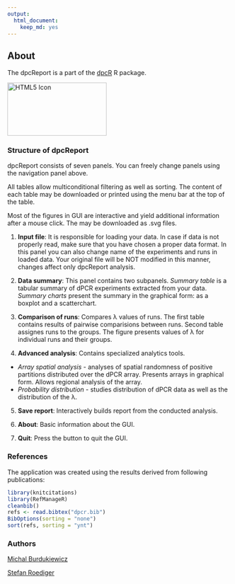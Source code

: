 ```yaml
---
output: 
  html_document: 
    keep_md: yes
---
```

## About

The dpcReport is a part of the [dpcR](http://cran.r-project.org/web/packages/dpcR/index.html) R package.

<img src="dpcR_logo.png" alt="HTML5 Icon" style="width:224px;height:120px">

### Structure of dpcReport

dpcReport consists of seven panels. You can freely change panels using the navigation panel above.  

All tables allow multiconditional filtering as well as sorting. The content of each table may be downloaded or printed using the menu bar at the top of the table.  

Most of the figures in GUI are interactive and yield additional information after a mouse click. The may be downloaded as .svg files.

1. **Input file**: It is responsible for loading your data. In case if data is not properly read, make sure that you have chosen a proper data format. In this panel you can also change name of the experiments and runs in loaded data. Your original file will be NOT modified in this manner, changes affect only dpcReport analysis.    

2. **Data summary**: This panel contains two subpanels. *Summary table* is a tabular summary of dPCR experiments extracted from your data. *Summary charts* present the summary in the graphical form: as a boxplot and a scatterchart.   

3. **Comparison of runs**: Compares &lambda; values of runs. The first table contains results of pairwise comparisions between runs. Second table assignes runs to the groups. The figure presents values of &lambda; for individual runs and their groups.    

4. **Advanced analysis**: Contains specialized analytics tools.  
  + *Array spatial analysis* - analyses of spatial randomness of positive partitions distributed over the dPCR array. Presents arrays in graphical form. Allows regional analysis of the array.    
  + *Probability distribution* - studies distribution of dPCR data as well as the distribution of the &lambda;.    

5. **Save report**: Interactively builds report from the conducted analysis.    

6. **About**: Basic information about the GUI.    

7. **Quit**: Press the button to quit the GUI.

### References

The application was created using the results derived from following publications: 

```r
library(knitcitations)
library(RefManageR)
cleanbib()
refs <- read.bibtex("dpcr.bib")
BibOptions(sorting = "none")
sort(refs, sorting = "ynt")
```

### Authors

[Michal Burdukiewicz](https://github.com/michbur)  

[Stefan Roediger](https://www.researchgate.net/profile/Stefan_Roediger)  
